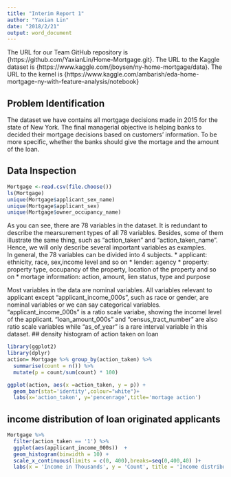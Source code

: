 ```yaml
---
title: "Interim Report 1"
author: "Yaxian Lin"
date: "2018/2/21"
output: word_document
---
```

The URL for our Team GitHub repository is {https://github.com/YaxianLin/Home-Mortgage.git}. 
The URL to the Kaggle dataset is {https://www.kaggle.com/jboysen/ny-home-mortgage/data}.
The URL to the kernel is {https://www.kaggle.com/ambarish/eda-home-mortgage-ny-with-feature-analysis/notebook}


## Problem Identification
The dataset we have contains all mortgage decisions made in 2015 for the state of New York. The final managerial objective is helping banks to decided their mortgage decisions based on customers' information. To be more specific, whether the banks should give the mortage and the amount of the loan. 

## Data Inspection
```r
Mortgage <-read.csv(file.choose())
ls(Mortgage)
unique(Mortgage$applicant_sex_name)
unique(Mortgage$applicant_sex)
unique(Mortgage$owner_occupancy_name)

```
As you can see, there are 78 variables in the dataset. It is redundant to describe the mearsurement types of all 78 variables. Besides, some of them illustrate the same thing, such as "action_taken" and "action_taken_name". Hence, we will only describe several important variables as examples.  
In general, the 78 variables can be divided into 4 subjects. 
* applicant: ethnicity, race, sex,income level and so on
* lender: agency
* property: property type, occupancy of the property, location of the property and so on
* mortage information: action, amount, lien status, type and purpose

Most variables in the data are nominal variables. All variables relevant to applicant except "applicant_income_000s", such as race or gender, are nominal variables or we can say categorical variables. "applicant_income_000s" is a ratio scale variabe, showing the incomel level of the applicant. "loan_amount_000s" and "census_tract_number" are also ratio scale variables while "as_of_year" is a rare interval variable in this dataset.
## density histogram of action taken on loan
```r
library(ggplot2)
library(dplyr)
action= Mortgage %>% group_by(action_taken) %>%
  summarise(count = n()) %>%
  mutate(p = count/sum(count) * 100)

ggplot(action, aes(x =action_taken, y = p)) +
  geom_bar(stat='identity',colour="white")+
  labs(x='action_taken', y='pencenrage',title='mortage action')
```
##  income distribution of loan originated applicants
```r

Mortgage %>%
  filter(action_taken == '1') %>%
  ggplot(aes(applicant_income_000s))  +
  geom_histogram(binwidth = 10) +
  scale_x_continuous(limits = c(0, 400),breaks=seq(0,400,40) )+
  labs(x = 'Income in Thousands', y = 'Count', title = 'Income distribution of loan originated applicants')
```

